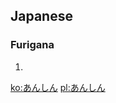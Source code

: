 == Japanese  ==                             
===Furigana===  
{{furigana|anshin}}
# {{japdef|安心|[[relief]], not [[worry]]}}

[[ko:あんしん]]
[[pl:あんしん]]